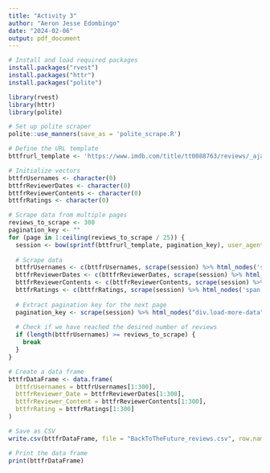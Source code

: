 ```yaml
---
title: "Activity 3"
author: "Aeron Jesse Edombingo"
date: "2024-02-06"
output: pdf_document
---
```


```r
# Install and load required packages
install.packages("rvest")
install.packages("httr")
install.packages("polite")
```

```r

library(rvest)
library(httr)
library(polite)
```

```r
# Set up polite scraper
polite::use_manners(save_as = 'polite_scrape.R')
```

```r
# Define the URL template
bttfrurl_template <- 'https://www.imdb.com/title/tt0088763/reviews/_ajax?ref_=undefined&paginationKey=%s'
```

```r
# Initialize vectors
bttfrUsernames <- character(0)
bttfrReviewerDates <- character(0)
bttfrReviewerContents <- character(0)
bttfrRatings <- character(0)
```

```r
# Scrape data from multiple pages
reviews_to_scrape <- 300
pagination_key <- ""
for (page in 1:ceiling(reviews_to_scrape / 25)) {
  session <- bow(sprintf(bttfrurl_template, pagination_key), user_agent = "Educational")
  
  # Scrape data
  bttfrUsernames <- c(bttfrUsernames, scrape(session) %>% html_nodes('span.display-name-link') %>% html_text())
  bttfrReviewerDates <- c(bttfrReviewerDates, scrape(session) %>% html_nodes('span.review-date') %>% html_text())
  bttfrReviewerContents <- c(bttfrReviewerContents, scrape(session) %>% html_nodes('div.text.show-more__control') %>% html_text())
  bttfrRatings <- c(bttfrRatings, scrape(session) %>% html_nodes('span.rating-other-user-rating') %>% html_text())
  
  # Extract pagination key for the next page
  pagination_key <- scrape(session) %>% html_nodes("div.load-more-data") %>% html_attr("data-key")
  
  # Check if we have reached the desired number of reviews
  if (length(bttfrUsernames) >= reviews_to_scrape) {
    break
  }
}
```

```r
# Create a data frame
bttfrDataFrame <- data.frame(
  bttfrUsernames = bttfrUsernames[1:300],
  bttfrReviewer_Date = bttfrReviewerDates[1:300],
  bttfrReviewer_Content = bttfrReviewerContents[1:300],
  bttfrRating = bttfrRatings[1:300]
)
```

```r
# Save as CSV
write.csv(bttfrDataFrame, file = "BackToTheFuture_reviews.csv", row.names = FALSE)
```

```r
# Print the data frame
print(bttfrDataFrame)

```